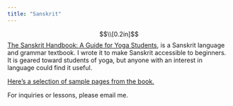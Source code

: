 ```yaml
---
title: "Sanskrit"
---
```

<style type="text/css">

.main-container {
  max-width: 800px;
}

</style>

$$\\[0.2in]$$
[The Sanskrit Handbook: A Guide for Yoga Students](https://www.amazon.com/dp/B0CJPH4ZZW/ref=sr_1_1?crid=2MM4ZAY0VSEN&keywords=the+sanskrit+handbook&qid=1696206605&sprefix=the+sanskrit+handbook+cadieux%2Caps%2C672&sr=8-1), is a Sanskrit language and grammar textbook. I wrote it to make Sanskrit accessible to beginners. It is geared toward students of yoga, but anyone with an interest in language could find it useful.  

<p style="text-align: left;"><a href="The Sanskrit Handbook A Guide for Yoga Students - Preview.pdf">Here's a selection of sample pages from the book.</a></p>


For inquiries or lessons, please email me.
